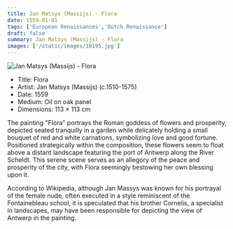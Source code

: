 ```yaml
---
title: Jan Matsys (Massijs) - Flora
date: 1559-01-01
tags: ['European Renaissances','Dutch Renaissance']
draft: false
summary: Jan Matsys (Massijs) - Flora
images: ['/static/images/10195.jpg']
---
```


![Jan Matsys (Massijs) - Flora](/static/images/10195.jpg)

* Title: Flora
* Artist: Jan Matsys (Massijs) (c.1510-1575)
* Date: 1559
* Medium: Oil on oak panel
* Dimensions: 113 × 113 cm

The painting "Flora" portrays the Roman goddess of flowers and prosperity, depicted seated tranquilly in a garden while delicately holding a small bouquet of red and white carnations, symbolizing love and good fortune. Positioned strategically within the composition, these flowers seem to float above a distant landscape featuring the port of Antwerp along the River Scheldt. This serene scene serves as an allegory of the peace and prosperity of the city, with Flora seemingly bestowing her own blessing upon it.

According to Wikipedia, although Jan Massys was known for his portrayal of the female nude, often executed in a style reminiscent of the Fontainebleau school, it is speculated that his brother Cornelis, a specialist in landscapes, may have been responsible for depicting the view of Antwerp in the painting.

